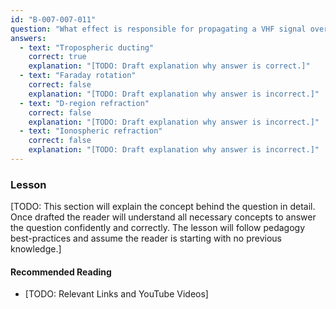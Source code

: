 ```yaml
---
id: "B-007-007-011"
question: "What effect is responsible for propagating a VHF signal over 800 km?"
answers:
  - text: "Tropospheric ducting"
    correct: true
    explanation: "[TODO: Draft explanation why answer is correct.]"
  - text: "Faraday rotation"
    correct: false
    explanation: "[TODO: Draft explanation why answer is incorrect.]"
  - text: "D-region refraction"
    correct: false
    explanation: "[TODO: Draft explanation why answer is incorrect.]"
  - text: "Ionospheric refraction"
    correct: false
    explanation: "[TODO: Draft explanation why answer is incorrect.]"
---
```


### Lesson

[TODO: This section will explain the concept behind the question in detail. Once drafted the reader will understand all necessary concepts to answer the question confidently and correctly. The lesson will follow pedagogy best-practices and assume the reader is starting with no previous knowledge.]

#### Recommended Reading

- [TODO: Relevant Links and YouTube Videos]
